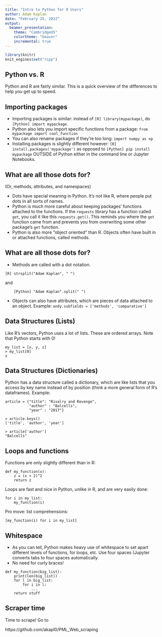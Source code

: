 ```yaml
---
title: "Intro to Python for R Users"
author: Adam Kaplan
date: "February 25, 2022"
output: 
  beamer_presentation:
    theme: "CambridgeUS"
    colortheme: "beaver"
    incremental: true
---
```


```r
library(knitr)
knit_engines$set("rcpp")
```



## Python vs. R

Python and R are fairly similar. This is a quick overview of the differences to help you get up to speed.

## Importing packages

- Importing packages is similar: instead of `[R] library(mypackage)`, do `[Python] import mypackage`.
- Python also lets you import specific functions from a package: `from mypackage import cool_function`
- You can also rename packages if they're too long: `import numpy as np`
- Installing packages is slightly different however: `[R] install.packages('mypackage')` as opposed to `[Python] pip install mypackage` OUTSIDE of Python either in the command line or Jupyter Notebooks.

## What are all those dots for? 

(Or, methods, attributes, and namespaces)

\pause

- Dots have special meaning in Python. It's not like R, where people put dots in all sorts of names.
- Python is much more careful about keeping packages' functions attached to the functions. If the `requests` library has a function called `get`, you call it like this `requests.get()`. This reminds you where the `get` function came from and prevents you from overwriting some other package's `get` function.
- Python is also more "object oriented" than R. Objects often have built in or attached functions, called methods. 


##  What are all those dots for? 

- Methods are called with a dot notation.

```
[R] strsplit("Adam Kaplan", " ")
```
and

```
    [Python] "Adam Kaplan".split(" ")
```

- Objects can also have attributes, which are pieces of data attached to an object. Example: `andy.subfields = ['methods', 'comparative']`

## Data Structures (Lists)

Like R's vectors, Python uses a lot of lists. These are ordered arrays. Note that Python starts with 0! 

```
my_list = [x, y, z]
> my_list[0] 
x
```

## Data Structures (Dictionaries)


Python has a data structure called a dictionary, which are like lists that you access by key name instead of by position (think a more general form of R's dataframes). Example:

```
article = {"title": "Rivalry and Revenge",
           "author" : "Balcells",
           "year" : "2017"}
```

\pause

```
> article.keys()
['title', 'author', 'year']
```

\pause

```
> article['author']
"Balcells"
```

## Loops and functions


Functions are only slightly different than in R:

```
def my_function(x):
    z = (x + 2)^2
    return z
```

\pause

Loops are fast and nice in Python, unlike in R, and are very easily done:

```
for i in my_list:
    my_function(i)
```

\pause

Pro move: list comprehensions:

```
[my_function(i) for i in my_list]
```


## Whitespace

- As you can tell, Python makes heavy use of whitespace to set apart different levels of functions, for loops, etc. Use four spaces (Jupyter converts tabs to four spaces automatically. 
- No need for curly braces!

```
def my_function(big_list):
    print(len(big_list))
    for l in big_list:
        for i in l:
            ...
    return stuff
```

## Scraper time

Time to scrape! Go to 

\centering
https://github.com/akapl0/PML_Web_scraping